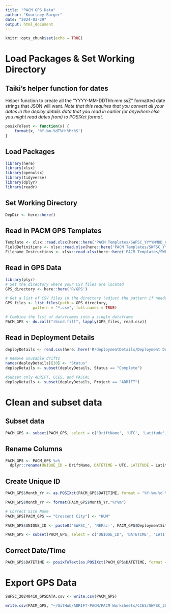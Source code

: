 ```yaml
---
title: "PACM GPS Data"
author: "Kourtney Burger"
date: "2024-03-29"
output: html_document
---
```


```r
knitr::opts_chunk$set(echo = TRUE)
```

# Load Packages & Set Working Directory
## Taiki's helper function for dates

Helper function to create all the "YYYY-MM-DDThh:mm:ssZ" formatted date strings that JSON will want. *Note that this requires that you convert all your dates in the deploy details data that you read in earlier (or anywhere else you might read dates from) to POSIXct format.*
```r
posixToText <- function(x) {
    format(x, '%Y-%m-%dT%H:%M:%S')
}
```

## Load Packages
```r
library(here)
library(xlsx)
library(openxlsx)
library(tidyverse)
library(dplyr)
library(readr)
```

## Set Working Directory
```r
DepDir <- here::here()
```

## Read in PACM GPS Templates
```r
Template <- xlsx::read.xlsx(here::here('PACM Templates/SWFSC_YYYYMMDD_GPSDATA.xlsx'), sheetName = 'Mobile_GPS_Template')
FieldDefinitions <- xlsx::read.xlsx(here::here('PACM Templates/SWFSC_YYYYMMDD_GPSDATA.xlsx'), sheetName = 'Field_Definitions')
Filename_Instructions <- xlsx::read.xlsx(here::here('PACM Templates/SWFSC_YYYYMMDD_GPSDATA.xlsx'), sheetName = 'Filename_Instructions')
```

## Read in GPS Data
```r
library(plyr)
# Set the directory where your CSV files are located
GPS_directory <- here::here('R/GPS')

# Get a list of CSV files in the directory (adjust the pattern if needed)
GPS_files <- list.files(path = GPS_directory, 
            pattern = "*.csv", full.names = TRUE)

# Combine the list of dataframes into a single dataframe
PACM_GPS <- do.call("rbind.fill", lapply(GPS_files, read.csv))
```

## Read in Deployment Details
```r
deployDetails <- read.csv(here::here('R/deploymentDetails/Deployment Details - deployDetails.csv'))

# Remove unusable drifts
names(deployDetails)[10] <- "Status"
deployDetails <- subset(deployDetails, Status == "Complete")

#Subset only ADRIFT, CCES, and PASCAL
deployDetails <- subset(deployDetails, Project == "ADRIFT")
```

# Clean and subset data
## Subset data
```r
PACM_GPS <- subset(PACM_GPS, select = c('DriftName', 'UTC', 'Latitude', 'Longitude', 'DeploymentSite'))
```

## Rename Columns
```r
PACM_GPS <- PACM_GPS %>% 
  dplyr::rename(UNIQUE_ID = DriftName, DATETIME = UTC, LATITUDE = Latitude, LONGITUDE = Longitude)
```

## Create Unique ID
```r
PACM_GPS$Month_Yr <- as.POSIXct(PACM_GPS$DATETIME, format = "%Y-%m-%d %H:%M:%S", tz='UTC')

PACM_GPS$Month_Yr <- format(PACM_GPS$Month_Yr,"%Y%m")

# Correct Site Name
PACM_GPS[PACM_GPS == "Crescent City"] <- "HUM"

PACM_GPS$UNIQUE_ID <- paste0('SWFSC_', 'NEPac-', PACM_GPS$DeploymentSite, '_', PACM_GPS$Month_Yr, '_', PACM_GPS$UNIQUE_ID)

PACM_GPS <- subset(PACM_GPS, select = c('UNIQUE_ID', 'DATETIME', 'LATITUDE', 'LONGITUDE'))
```

## Correct Date/Time
```r
PACM_GPS$DATETIME <- posixToText(as.POSIXct(PACM_GPS$DATETIME, format = "%Y-%m-%d %H:%M:%S", tz='UTC'))
```

# Export GPS Data
```r
SWFSC_20240410_GPSDATA.csv <- write.csv(PACM_GPS)

write.csv(PACM_GPS, "~/GitHub/ADRIFT-PACM/PACM Worksheets/CCES/SWFSC_20240410_GPSDATA.csv", row.names=FALSE)
```

